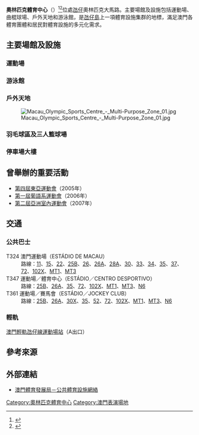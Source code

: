 '''奧林匹克體育中心'''（{{lang-pt|'''Centro Desportivo Olímpico'''}}）<ref>{{Cite web |url=http://www.sport.gov.mo/web/cn/venues/intro.php?venue=14 |title=澳門體育發展局－公共體育設施網絡 |access-date=2010-12-28 |archive-date=2010-12-06 |archive-url=https://web.archive.org/web/20101206013615/http://www.sport.gov.mo/web/cn/venues/intro.php?venue=14 |dead-url=yes }}</ref><ref>{{Cite web |url=http://www.sport.gov.mo/web/pt/venues/intro.php?venue=14 |title=Instituto do Desporto - Rede das Instalações Desportivas Públicas |access-date=2010-12-28 |archive-date=2009-04-13 |archive-url=https://web.archive.org/web/20090413184204/http://www.sport.gov.mo/web/pt/venues/intro.php?venue=14 |dead-url=yes }}</ref>位處[[氹仔|氹仔]]奧林匹克大馬路。主要場館及設施包括運動場、曲棍球場、戶外天地和游泳館，是[[氹仔島|氹仔島]]上一項體育設施集群的地標，滿足澳門各體育團體和居民對體育設施的多元化需求。

== 主要場館及設施 ==
=== 運動場 ===
{{main|奧林匹克體育中心-運動場}}

=== 游泳館 ===
{{main|奧林匹克體育中心-游泳館}}

=== 戶外天地 ===
[[File:Macau_Olympic_Sports_Centre_-_Multi-Purpose_Zone_01.jpg|thumb]]

=== 羽毛球區及三人籃球場 ===


=== 停車場大樓 ===
{{main|澳門奧林匹克委員會總部大樓}}

== 曾舉辦的重要活動 ==
* [[2005年東亞運動會|第四屆東亞運動會]]（2005年）
* [[2006年葡語系運動會|第一屆葡語系運動會]]（2006年）
* [[2007年亞洲室內運動會|第二屆亞洲室內運動會]]（2007年）

== 交通 ==
=== 公共巴士 ===
;T324 澳門運動場（ESTÁDIO DE MACAU）
:路線：[[澳門巴士11路線|11]]、[[澳門巴士15路線|15]]、[[澳門巴士22路線|22]]、[[澳門巴士25B路線|25B]]、[[澳門巴士26路線|26]]、[[澳門巴士26A路線|26A]]、[[澳門巴士28A路線|28A]]、[[澳門巴士30路線|30]]、[[澳門巴士33路線|33]]、[[澳門巴士34路線|34]]、[[澳門巴士35路線|35]]、[[澳門巴士37路線|37]]、[[澳門巴士72路線|72]]、[[澳門巴士102X路線|102X]]、[[澳門巴士MT1路線|MT1]]、[[澳門巴士MT3路線|MT3]]
;T347 運動場／體育中心（ESTÁDIO／CENTRO DESPORTIVO）
:路線：[[澳門巴士25B路線|25B]]、[[澳門巴士26A路線|26A]]、[[澳門巴士35路線|35]]、[[澳門巴士72路線|72]]、[[澳門巴士102X路線|102X]]、[[澳門巴士MT1路線|MT1]]、[[澳門巴士MT3路線|MT3]]、[[澳門巴士N6路線|N6]]
;T361 運動場／賽馬會（ESTÁDIO／JOCKEY CLUB）
:路線：[[澳門巴士25B路線|25B]]、[[澳門巴士26A路線|26A]]、[[澳門巴士30X路線|30X]]、[[澳門巴士35路線|35]]、[[澳門巴士52路線|52]]、[[澳門巴士72路線|72]]、[[澳門巴士102X路線|102X]]、[[澳門巴士MT1路線|MT1]]、[[澳門巴士MT3路線|MT3]]、[[澳門巴士N6路線|N6]]

=== 輕軌 ===
[[澳門輕軌|澳門輕軌]][[氹仔線|氹仔線]][[運動場站|運動場站]]（A出口）

== 參考來源 ==
<div class="references-small">
<references />
</div>

== 外部連結 ==
* [http://www.sport.gov.mo/web/cn/venues/intro.php?venue=14 澳門體育發展局－公共體育設施網絡] {{Wayback|url=http://www.sport.gov.mo/web/cn/venues/intro.php?venue=14 |date=20101206013615 }}

{{澳門體育場地}}

[[Category:奧林匹克體育中心|Category:奧林匹克體育中心]]
[[Category:澳門表演場地|Category:澳門表演場地]]
